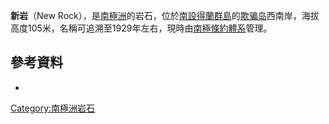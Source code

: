 {{coor|63|1|S|60|44|W|display=title}}

'''新岩'''（New Rock），是[[南極洲|南極洲]]的岩石，位於[[南設得蘭群島|南設得蘭群島]]的[[欺骗岛|欺骗岛]]西南岸，海拔高度105米，名稱可追溯至1929年左右，現時由[[南極條約體系|南極條約體系]]管理。

==參考資料==
*{{usgs-gazetteer}}

{{Antarctica-geo-stub}}
[[Category:南極洲岩石|Category:南極洲岩石]]